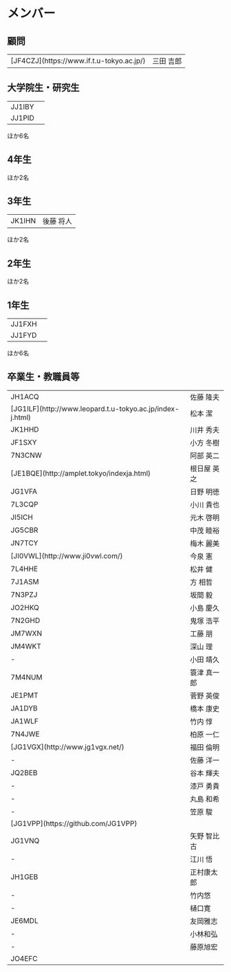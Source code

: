 # メンバー

## 顧問

<table><tbody>
<tr><td>[JF4CZJ](https://www.if.t.u-tokyo.ac.jp/)</td><td>三田 吉郎</td></tr>
</tbody></table>

## 大学院生・研究生

<table><tbody>
<tr><td>JJ1IBY</td><td></td></tr>
<tr><td>JJ1PID</td><td></td></tr>
</tbody></table>
ほか6名

## 4年生

ほか2名

## 3年生

<table><tbody>
<tr><td>JK1IHN</td><td>後藤 将人</td></tr>
</tbody></table>

ほか2名

## 2年生

ほか2名

## 1年生

<table><tbody>
<tr><td>JJ1FXH</td><td></td></tr>
<tr><td>JJ1FYD</td><td></td></tr>
</tbody></table>

ほか6名

## 卒業生・教職員等

<table><tbody>
<tr><td>JH1ACQ</td><td>佐藤 隆夫</td></tr>
<tr><td>[JG1ILF](http://www.leopard.t.u-tokyo.ac.jp/index-j.html)</td><td>松本 潔</td></tr>
<tr><td>JK1HHD</td><td>川井 秀夫</td></tr>
<tr><td>JF1SXY</td><td>小方 冬樹</td></tr>
<tr><td>7N3CNW</td><td>阿部 英二</td></tr>
<tr><td>[JE1BQE](http://amplet.tokyo/indexja.html)</td><td>根日屋 英之</td></tr>

<tr><td>JG1VFA</td><td>日野 明徳</td></tr>
<tr><td>7L3CQP</td><td>小川 貴也</td></tr>
<tr><td>JI5ICH</td><td>元木 啓明</td></tr>
<tr><td>JG5CBR</td><td>中茂 睦裕</td></tr>
<tr><td>JN7TCY</td><td>梅木 麗美</td></tr>
<tr><td>[JI0VWL](http://www.ji0vwl.com/)</td><td>今泉 憲</td></tr>
<tr><td>7L4HHE</td><td>松井 健</td></tr>
<tr><td>7J1ASM</td><td>方 相哲</td></tr>
<tr><td>7N3PZJ</td><td>坂間 毅</td></tr>
<tr><td>JO2HKQ</td><td>小島 慶久</td></tr>
<tr><td>7N2GHD</td><td>鬼塚 浩平</td></tr>
<tr><td>JM7WXN</td><td>工藤 朋</td></tr>
<tr><td>JM4WKT</td><td>深山 理</td></tr>
<tr><td>-</td><td>小田 靖久</td></tr>
<tr><td>7M4NUM</td><td>簑津 真一郎</td></tr>
<tr><td>JE1PMT</td><td>菅野 英俊</td></tr>
<tr><td>JA1DYB</td><td>橋本 康史</td></tr>
<tr><td>JA1WLF</td><td>竹内 惇</td></tr>
<tr><td>7N4JWE</td><td>柏原 一仁</td></tr>
<tr><td>[JG1VGX](http://www.jg1vgx.net/)</td><td>福田 倫明</td></tr>
<tr><td>-</td><td>佐藤 洋一</td></tr>
<tr><td>JQ2BEB</td><td>谷本 輝夫</td></tr>
<tr><td>-</td><td>漆戸 勇貴</td></tr>
<tr><td>-</td><td>丸島 和希</td></tr>
<tr><td>-</td><td>笠原 駿</td></tr>
<tr><td>[JG1VPP](https://github.com/JG1VPP)</td><td></td></tr>
<tr><td>JG1VNQ</td><td>矢野 智比古</td></tr>
<tr><td>-</td><td>江川 悟</td></tr>
<tr><td>JH1GEB</td><td>正村康太郎</td></tr>
<tr><td>-</td><td>竹内悠</td></tr>
<tr><td>-</td><td>樋口寛</td></tr>
<tr><td>JE6MDL</td><td>友岡雅志</td></tr>
<tr><td>-</td><td>小林和弘</td></tr>
<tr><td>-</td><td>藤原旭宏</td></tr>
<tr><td>JO4EFC</td></tr>
</tbody></table>

